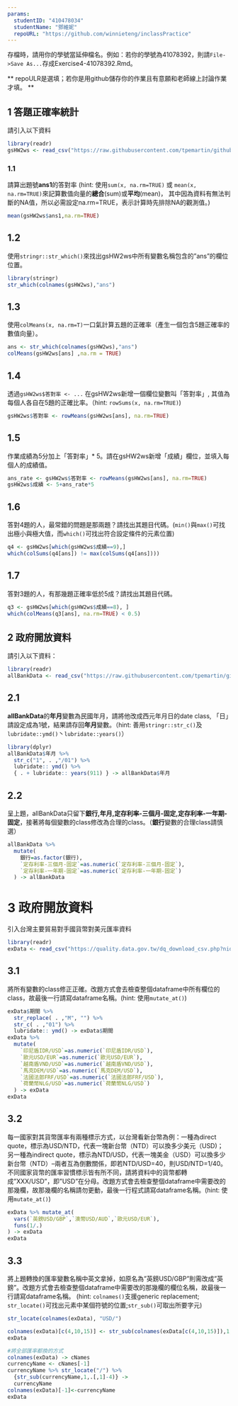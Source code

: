 ```yaml
---
params:
  studentID: "410478034"
  studentName: "鄧維妮"
  repoURL: "https://github.com/winnieteng/inclassPractice"
---
```

存檔時，請用你的學號當延伸檔名。例如：若你的學號為41078392，則請`File->Save As...`存成Exercise4-41078392.Rmd。

** repoULR是選填；若你是用github儲存你的作業且有意願和老師線上討論作業才填。 **

## 1 答題正確率統計

請引入以下資料  
```r
library(readr)
gsHW2ws <- read_csv("https://raw.githubusercontent.com/tpemartin/github-data/master/gsHW2ws.csv")
```

### 1.1 
請算出題號**ans1**的答對率
(hint: 使用`sum(x, na.rm=TRUE)` 或 `mean(x, na.rm=TRUE)`來記算數值向量的**總合**(sum)或**平均**(mean)， 其中因為資料有無法判斷的NA值，所以必需設定na.rm=TRUE，表示計算時先排除NA的觀測值。)
```r
mean(gsHW2ws$ans1,na.rm=TRUE)
```

## 1.2
使用`stringr::str_which()`來找出gsHW2ws中所有變數名稱包含的"ans"的欄位位置。
```r
library(stringr)
str_which(colnames(gsHW2ws),"ans")
```

## 1.3
使用`colMeans(x, na.rm=T)`一口氣計算五題的正確率（產生一個包含5題正確率的數值向量）。
```r
ans <- str_which(colnames(gsHW2ws),"ans")
colMeans(gsHW2ws[ans] ,na.rm = TRUE)
```

## 1.4
透過`gsHW2ws$答對率 <- ...` 在gsHW2ws新增一個欄位變數叫「答對率」, 其值為每個人各自在5題的正確比率。（hint: `rowSums(x, na.rm=TRUE)`) 
```r
gsHW2ws$答對率 <- rowMeans(gsHW2ws[ans], na.rm=TRUE)
```

## 1.5
作業成績為5分加上「答對率」* 5。請在gsHW2ws新增「成績」欄位，並填入每個人的成績值。  
```r
ans_rate <- gsHW2ws$答對率 <- rowMeans(gsHW2ws[ans], na.rm=TRUE)
gsHW2ws$成績 <- 5+ans_rate*5
```

## 1.6
答對4題的人，最常錯的問題是那兩題？請找出其題目代碼。(`min()`與`max()`可找出極小與極大值，而`which()`可找出符合設定條件的元素位置)
```r
q4 <- gsHW2ws[which(gsHW2ws$成績==9),]
which(colSums(q4[ans]) != max(colSums(q4[ans])))
```

## 1.7
答對3題的人，有那幾題正確率低於5成？請找出其題目代碼。
```r
q3 <- gsHW2ws[which(gsHW2ws$成績==8), ]
which(colMeans(q3[ans], na.rm=TRUE) < 0.5)
```


## 2 政府開放資料

請引入以下資料：
```r
library(readr)
allBankData <- read_csv("https://raw.githubusercontent.com/tpemartin/github-data/master/allBankData.csv")
```


## 2.1
**allBankData**的**年月**變數為民國年月，請將他改成西元年月日的date class, 「日」請設定成為1號，結果請存回**年月**變數。（hint: 善用`stringr::str_c()`及`lubridate::ymd()`丶`lubridate::years()`）

```r
library(dplyr)
allBankData$年月 %>% 
  str_c("1", . ,"/01") %>%
  lubridate:: ymd() %>%
  { . + lubridate:: years(911) } -> allBankData$年月
```

## 2.2
呈上題，allBankData只留下**銀行,年月,定存利率-三個月-固定,定存利率-一年期-固定**，接著將每個變數的class修改為合理的class。（**銀行**變數的合理class請慎選）
```r
allBankData %>% 
  mutate(
    銀行=as.factor(銀行),
    `定存利率-三個月-固定`=as.numeric(`定存利率-三個月-固定`),
    `定存利率-一年期-固定`=as.numeric(`定存利率-一年期-固定`)
  ) -> allBankData
```

# 3 政府開放資料
引入台灣主要貿易對手國貨幣對美元匯率資料
```r
library(readr)
exData <- read_csv("https://quality.data.gov.tw/dq_download_csv.php?nid=6563&md5_url=9f65bdb6752389dc713acc27e93c1c38")
```

## 3.1
將所有變數的class修正正確。改題方式會去檢查整個dataframe中所有欄位的class，故最後一行請寫dataframe名稱。(hint: 使用`mutate_at()`)
```r
exData$期間 %>% 
  str_replace( . ,"M", "") %>%
  str_c( . ,"01") %>%
  lubridate:: ymd() -> exData$期間
exData %>% 
  mutate(
    `印尼盾IDR/USD`=as.numeric(`印尼盾IDR/USD`),
    `歐元USD/EUR`=as.numeric(`歐元USD/EUR`),
    `越南盾VND/USD`=as.numeric(`越南盾VND/USD`),
    `馬克DEM/USD`=as.numeric(`馬克DEM/USD`),
    `法國法郎FRF/USD`=as.numeric(`法國法郎FRF/USD`),
    `荷蘭幣NLG/USD`=as.numeric(`荷蘭幣NLG/USD`)
  ) -> exData
exData
```

## 3.2
每一國家對其貨幣匯率有兩種標示方式，以台灣看新台幣為例：一種為direct quote，標示為USD/NTD，代表一塊新台幣（NTD）可以換多少美元（USD)； 另一種為indirect quote，標示為NTD/USD，代表一塊美金（USD）可以換多少新台幣（NTD）--兩者互為倒數關係，即若NTD/USD=40，則USD/NTD=1/40。不同國家貨幣的匯率習慣標示皆有所不同，請將資料中的貨幣都轉成"XXX/USD"，即"USD"在分母。改題方式會去檢查整個dataframe中需要改的那幾欄，故那幾欄的名稱請勿更動，最後一行程式請寫dataframe名稱。(hint: 使用`mutate_at()`) 

```r
exData %>% mutate_at(
  vars(`英鎊USD/GBP`,`澳幣USD/AUD`,`歐元USD/EUR`),
  funs(1/.)
) -> exData
exData
```

## 3.3
將上題轉換的匯率變數名稱中英文拿掉，如原名為"英鎊USD/GBP"則需改成"英鎊"。改題方式會去檢查整個dataframe中需要改的那幾欄的欄位名稱，故最後一行請寫dataframe名稱。
(hint: `colnames()`支援generic replacement; `str_locate()`可找出元素中某個符號的位置;`str_sub()`可取出所要字元)
```r
str_locate(colnames(exData), "USD/")

colnames(exData)[c(4,10,15)] <- str_sub(colnames(exData[c(4,10,15)]),1,2)
exData
```

```r
#將全部匯率都換的方式
colnames(exData) -> cNames 
currencyName <- cNames[-1]
currencyName %>% str_locate("/") %>%
  {str_sub(currencyName,1,.[,1]-4)} -> 
  currencyName
colnames(exData)[-1]<-currencyName
exData
```

